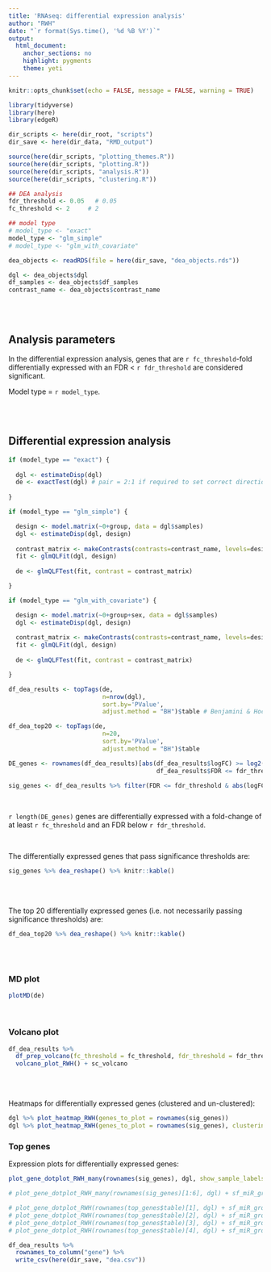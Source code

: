 ```yaml
---
title: 'RNAseq: differential expression analysis'
author: "RWH"
date: "`r format(Sys.time(), '%d %B %Y')`"
output:
  html_document:
    anchor_sections: no
    highlight: pygments
    theme: yeti
---
```


```r

knitr::opts_chunk$set(echo = FALSE, message = FALSE, warning = TRUE) 

library(tidyverse)
library(here)
library(edgeR)

dir_scripts <- here(dir_root, "scripts")
dir_save <- here(dir_data, "RMD_output")

source(here(dir_scripts, "plotting_themes.R"))
source(here(dir_scripts, "plotting.R"))
source(here(dir_scripts, "analysis.R"))
source(here(dir_scripts, "clustering.R"))

```

```r

## DEA analysis
fdr_threshold <- 0.05   # 0.05
fc_threshold <- 2     # 2

## model type
# model_type <- "exact"
model_type <- "glm_simple"
# model_type <- "glm_with_covariate"

```

```r

dea_objects <- readRDS(file = here(dir_save, "dea_objects.rds"))

dgl <- dea_objects$dgl
df_samples <- dea_objects$df_samples
contrast_name <- dea_objects$contrast_name

```


<br>
<br>

## Analysis parameters  

In the differential expression analysis, genes that are `r fc_threshold`-fold differentially expressed with an FDR < `r fdr_threshold` are considered significant.  

Model type = `r model_type`.  

<br>
<br>


## Differential expression analysis

```r

if (model_type == "exact") {
  
  dgl <- estimateDisp(dgl)
  de <- exactTest(dgl) # pair = 2:1 if required to set correct direction of change
  
}

```

```r

if (model_type == "glm_simple") {

  design <- model.matrix(~0+group, data = dgl$samples)
  dgl <- estimateDisp(dgl, design)
  
  contrast_matrix <- makeContrasts(contrasts=contrast_name, levels=design)
  fit <- glmQLFit(dgl, design)
  
  de <- glmQLFTest(fit, contrast = contrast_matrix)

}

```

```r

if (model_type == "glm_with_covariate") {

  design <- model.matrix(~0+group+sex, data = dgl$samples)
  dgl <- estimateDisp(dgl, design)
  
  contrast_matrix <- makeContrasts(contrasts=contrast_name, levels=design)
  fit <- glmQLFit(dgl, design)
  
  de <- glmQLFTest(fit, contrast = contrast_matrix)

}

```


```r

df_dea_results <- topTags(de, 
                          n=nrow(dgl), 
                          sort.by='PValue', 
                          adjust.method = "BH")$table # Benjamini & Hochberg FDR

df_dea_top20 <- topTags(de, 
                          n=20, 
                          sort.by='PValue', 
                          adjust.method = "BH")$table 

DE_genes <- rownames(df_dea_results)[abs(df_dea_results$logFC) >= log2(fc_threshold) &
                                         df_dea_results$FDR <= fdr_threshold ] 

sig_genes <- df_dea_results %>% filter(FDR <= fdr_threshold & abs(logFC) >= log2(fc_threshold))

```

<br>

`r length(DE_genes)` genes are differentially expressed with a fold-change of at least `r fc_threshold` and an FDR below `r fdr_threshold`.  

<br>


The differentially expressed genes that pass significance thresholds are:  

```r

sig_genes %>% dea_reshape() %>% knitr::kable()

```


<br>
<br>


The top 20 differentially expressed genes (i.e. not necessarily passing significance thresholds) are:  

```r

df_dea_top20 %>% dea_reshape() %>% knitr::kable()

```


<br>
<br>



### MD plot

```r
plotMD(de)

```

<br>

### Volcano plot

```r

df_dea_results %>% 
  df_prep_volcano(fc_threshold = fc_threshold, fdr_threshold = fdr_threshold) %>% 
  volcano_plot_RWH() + sc_volcano

```

<br>
<br>

Heatmaps for differentially expressed genes (clustered and un-clustered):

```r

dgl %>% plot_heatmap_RWH(genes_to_plot = rownames(sig_genes))
dgl %>% plot_heatmap_RWH(genes_to_plot = rownames(sig_genes), clustering = FALSE)


```


### Top genes

Expression plots for differentially expressed genes:  

```r

plot_gene_dotplot_RWH_many(rownames(sig_genes), dgl, show_sample_labels = TRUE) + sf_miR_groups

# plot_gene_dotplot_RWH_many(rownames(sig_genes)[1:6], dgl) + sf_miR_groups

# plot_gene_dotplot_RWH(rownames(top_genes$table)[1], dgl) + sf_miR_groups
# plot_gene_dotplot_RWH(rownames(top_genes$table)[2], dgl) + sf_miR_groups
# plot_gene_dotplot_RWH(rownames(top_genes$table)[3], dgl) + sf_miR_groups
# plot_gene_dotplot_RWH(rownames(top_genes$table)[4], dgl) + sf_miR_groups


```


```r

df_dea_results %>% 
  rownames_to_column("gene") %>% 
  write_csv(here(dir_save, "dea.csv"))

```

